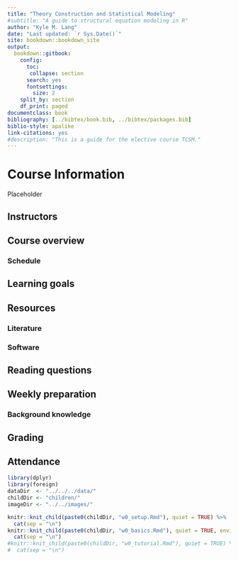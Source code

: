--- 
title: "Theory Construction and Statistical Modeling"
#subtitle: "A guide to structural equation modeling in R"
author: "Kyle M. Lang"
date: "Last updated: `r Sys.Date()`"
site: bookdown::bookdown_site
output: 
  bookdown::gitbook:
    config: 
      toc:
       collapse: section
      search: yes
      fontsettings:
        size: 2
    split_by: section
    df_print: paged
documentclass: book
bibliography: [../bibtex/book.bib, ../bibtex/packages.bib]
biblio-style: apalike
link-citations: yes
#description: "This is a guide for the elective course TCSM."
---

# Course Information {-}

Placeholder


## Instructors
## Course overview
### Schedule
## Learning goals
## Resources
### Literature
### Software
## Reading questions
## Weekly preparation
### Background knowledge
## Grading
## Attendance

<!--chapter:end:index.Rmd-->

```{r, include = FALSE}
library(dplyr)
library(foreign)
dataDir  <- "../../../data/"
childDir <- "children/"
imageDir <- "../../images/"
```

```{r, echo = FALSE, message = FALSE, warning = FALSE, results = "asis"}
knitr::knit_child(paste0(childDir, "w0_setup.Rmd"), quiet = TRUE) %>% 
  cat(sep = "\n")
knitr::knit_child(paste0(childDir, "w0_basics.Rmd"), quiet = TRUE, envir = parent.frame()) %>% 
  cat(sep = "\n")
#knitr::knit_child(paste0(childDir, "w0_tutorial.Rmd"), quiet = TRUE) %>% 
#  cat(sep = "\n")
```

<!--chapter:end:week0.Rmd-->

